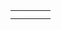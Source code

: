 {{en/Community/Scenarios/Scenarios by size}}

{|
|-
|style="border:none;background:white"|
{{Page:en/Oberbayern}}

|style="border:none;background:white"|
{{Page:en/Malaysia}}

|style="border:none;background:white"|
{{Page:en/Community/Scenarios/Malta}}

|style="border:none;background:white"|
<!-- {{ ... }} -->

|-
|style="border:none;background:white"|
<!-- {{ ... }} -->

|}
